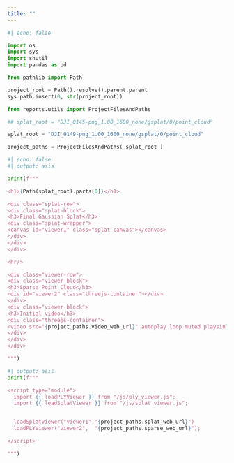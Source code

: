 ```yaml
---
title: ""
---
```


```python
#| echo: false

import os
import sys
import shutil
import pandas as pd

from pathlib import Path

project_root = Path().resolve().parent.parent
sys.path.insert(0, str(project_root))

from reports.utils import ProjectFilesAndPaths

## splat_root = "DJI_0145-png_1.00_1600_none/gsplat/0/point_cloud"

splat_root = "DJI_0149-png_1.00_1600_none/gsplat/0/point_cloud"

project_paths = ProjectFilesAndPaths( splat_root )

```


```python
#| echo: false
#| output: asis

print(f"""

<h1>{Path(splat_root).parts[0]}</h1>

<div class="splat-row">
<div class="splat-block">
<h3>Final Gaussian Splat</h3>
<div class="splat-wrapper">
<canvas id="viewer1" class="splat-canvas"></canvas>
</div>
</div>
</div>

<hr/>

<div class="viewer-row">
<div class="viewer-block">
<h3>Sparse Point Cloud</h3>
<div id="viewer2" class="threejs-container"></div>
</div>
<div class="viewer-block">
<h3>Initial video</h3>
<div class="threejs-container">
<video src="{project_paths.video_web_url}" autoplay loop muted playsinline />
</div>
</div>
</div>

""")

```

```python
#| output: asis
print(f"""

<script type="module">
  import {{ loadPLYViewer }} from "/js/ply_viewer.js";
  import {{ loadSplatViewer }} from "/js/splat_viewer.js";


  loadSplatViewer("viewer1","{project_paths.splat_web_url}")
  loadPLYViewer("viewer2",  "{project_paths.sparse_web_url}");

</script>

""")

```

